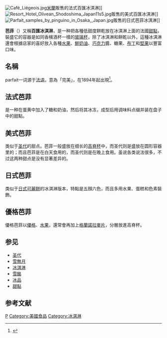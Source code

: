 {{noteTA
|T = zh-cn:芭菲;zh-tw:百匯;zh-hk:芭菲;
|1 = zh-cn:芭菲;zh-tw:百匯;zh-hk:芭菲;
}}
[[File:Café_Liégeois.jpg|right]][[米蘭|米蘭]]販售的法式百匯冰淇淋]]
[[File:Resort_Hotel_Olivean_Shodoshima_Japan11s5.jpg|thumb]]販售的美式百匯冰淇淋]]
[[File:Parfait_samples_by_pinguino_in_Osaka,_Japan.jpg|right]]販售的日式芭菲冰淇淋]]

'''芭菲'''（{{lang-fr|parfait}}）又稱'''百匯冰淇淋'''，是一种把各種低甜度餅乾放在冰淇淋上面的法國[[甜點|甜點]]，裝盛它的容器是如同香檳酒杯一樣的[[玻璃杯|玻璃杯]]，除了冰淇淋和餅乾以外，這種冰淇淋還會根據店家的喜好放入各種[[水果|水果]]、[[鮮奶油|鮮奶油]]、[[巧克力|巧克力]]醬、糖果、[[布丁|布丁]]和[[堅果|堅果]]以豐富口味。

==名稱==
parfait一词源于[[法语|法语]]，意為「完美」，在1894年起出現<ref>{{Cite web |url=http://www.etymonline.com/index.php?search=parfait&searchmode=none |title=存档副本 |accessdate=2009-01-17 |archive-date=2016-03-04 |archive-url=https://web.archive.org/web/20160304052403/http://www.etymonline.com/index.php?search=parfait&searchmode=none |dead-url=no }}</ref>。

==法式芭菲==
是一种在蛋黄中加入了糖和奶油，然后将其冰冻，成型后用调味料点缀并装在盘子中的甜點。

==美式芭菲==
类似于[[圣代|圣代]]的甜点。芭菲一般盛放在细长的[[高脊杯|高脊杯]]中，而圣代则是盛放在圆形容器里的；而且芭菲是在白天食用的，而圣代则是在晚上食用。虽说各类说法很多，不过这两种甜点是没有显著差异的。

==日式芭菲==
类似于[[日式可麗餅|日式可麗餅]]的冰淇淋版本，特點是五顏六色，而且多用水果、蛋糕和色素裝飾。

==優格芭菲==
優格芭菲以[[優格|優格]]、[[水果|水果]]，還常會再加上[[格蘭諾拉麥片|格蘭諾拉麥片]]，分層放進高脊杯。

== 参见 ==
* [[圣代|圣代]]
* [[雪無月|雪無月]]
* [[冰淇淋|冰淇淋]]
* [[雪酪|雪酪]]
* [[冰品|冰品]]
* [[甜點|甜點]]

== 参考文献 ==
{{Portal box|饮食|法国}}
{{Reflist}}

{{Dessert-stub}}
{{乳}}
[[Category:法國甜食|P]]
[[Category:美國食品|Category:美國食品]]
[[Category:冰淇淋|Category:冰淇淋]]